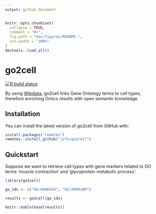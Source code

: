 ```yaml
---
output: github_document
---
```


<!-- README.md is generated from README.Rmd. Please edit that file -->

```r
knitr::opts_chunk$set(
  collapse = TRUE,
  comment = "#>",
  fig.path = "man/figures/README-",
  out.width = "100%"
)
devtools::load_all()
```

# go2cell


<!-- badges: start -->
[![R build
status](https://github.com/jvfe/go2cell/workflows/R-CMD-check/badge.svg)](https://github.com/jvfe/go2cell/actions)
<!-- badges: end -->

By using [Wikidata](https://www.wikidata.org/wiki/Wikidata:Main_Page), go2cell links Gene Ontology terms to cell types, therefore enriching Omics results with open semantic knowledge.

## Installation

You can install the latest version of go2cell from GitHub with:

```r
install.packages("remotes")
remotes::install_github("jvfe/go2cell")
```

## Quickstart

Suppose we want to retrieve cell types with gene markers 
related to GO terms 'muscle contraction' and 'glycoprotein metabolic process':

```r
library(go2cell)

go_ids <- c("GO:0006936", "GO:0009100")

results <- go2cell(go_ids)
```

```r
knitr::kable(head(results))
```

